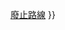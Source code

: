 {{Navbox
|state=autocollapse
|name=台北聯營低底盤公車路線
|title=[[台北聯營低底盤公車路線]]
|group1=聯營一般路線
|list1={{台北聯營|1}}－{{台北聯營|21}}－{{台北聯營|21|直達車|green}}－{{台北聯營|72}}－{{台北聯營|204}}－{{台北聯營|205}}<br />{{台北聯營|206}}－{{台北聯營|214}}－{{台北聯營|220}}－{{台北聯營|220(直達車)}}－{{台北聯營|266}}－{{台北聯營|266(區間車)|3=green}}<br />{{台北聯營|280|4=yellow}}－{{台北聯營|280(新生高架)}}－{{台北聯營|282}}－{{台北聯營|282|副線|green}}－{{台北聯營|307}}－{{台北聯營|518}}<br />{{台北聯營|620}}－{{台北聯營|630}}－{{台北聯營|645}}－{{台北聯營|645(副線)|3=green}}－{{台北聯營|680}}－{{台北聯營|902}}－{{台北聯營|902(區間車)|3=green}}
|group2=聯營幹線路線
|list2={{台北聯營|松江幹線}}－{{台北聯營|信義新幹線}}－{{台北聯營|中山幹線}}－{{台北聯營|忠孝新幹線}}
|group3=聯營捷運接駁棕線
|list3={{台北聯營|棕1|3=brown}}－{{台北聯營|棕9|3=brown}}
|group4=聯營捷運接駁紅線
|list4={{台北聯營|紅2}}－{{台北聯營|紅7(區間車)|3=green}}－{{台北聯營|紅25}}－{{台北聯營|紅30}}－{{台北聯營|紅30(區間車)}}
|group5=市區一般路線
|list5={{新北市區|51}}－{{新北市區|57}}－{{新北市區|99}}－{{新北市區|813}}－{{新北市區|816}}
|group6=市區捷運接駁紅線
|list6={{新北市區|紅26}}
|group7=市區捷運接駁橘線
|list7={{新北市區|橘2|3=orange}}－{{新北市區|橘5|3=orange}}
|group8=市區捷運接駁藍線
|list8={{新北市區|藍18|3=blue}}－{{新北市區|藍41|3=blue}}</center>
|below=[[台北聯營公車路線列表|現存路線]] {{!}} [[台北聯營公車廢線列表|廢止路線]]
}}
<noinclude>[[Category:臺北公車模板| ]]</noinclude>